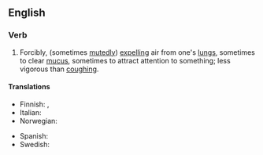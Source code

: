 ==English==

===Verb===
{{en-verb|head=to [[clear]] [[one's]] [[throat]]|clears one's throat|clearing one's throat|cleared one's throat}}

# Forcibly, (sometimes [[mutedly]]) [[expelling]] air from one's [[lungs]], sometimes to clear [[mucus]], sometimes to attract attention to something; less vigorous than [[coughing]].

====Translations====
{{trans-top|forcibly expulsing air from one's lungs}}
* Finnish: {{t-|fi|kakoa}},  {{t-|fi|kakistella}}
* Italian: {{t-|it|raschiare}}
* Norwegian: {{t-|no|kremte}}
{{trans-mid}}
* Spanish: {{t-|es|carraspear}}
* Swedish: {{t|sv|harkla}}
{{trans-bottom}}